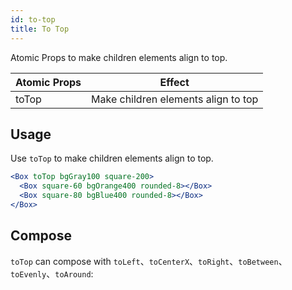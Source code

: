 ```yaml
---
id: to-top
title: To Top
---
```



Atomic Props to make children elements align to top.

| Atomic Props | Effect                              |
| ------------ | ----------------------------------- |
| toTop        | Make children elements align to top |

## Usage

Use `toTop` to make children elements align to top.

```jsx live
<Box toTop bgGray100 square-200>
  <Box square-60 bgOrange400 rounded-8></Box>
  <Box square-80 bgBlue400 rounded-8></Box>
</Box>
```

## Compose

`toTop` can compose with `toLeft`、`toCenterX`、`toRight`、`toBetween`、`toEvenly`、`toAround`:

<Layout5 />
